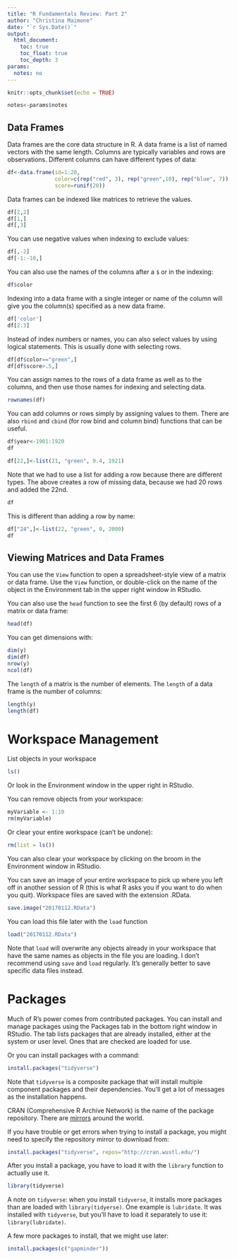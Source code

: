 ```yaml
---
title: "R Fundamentals Review: Part 2"
author: "Christina Maimone"
date: "`r Sys.Date()`"
output: 
  html_document:
    toc: true
    toc_float: true
    toc_depth: 3
params:
  notes: no
---
```


```r
knitr::opts_chunk$set(echo = TRUE)
```

```r
notes<-params$notes
```


## Data Frames

Data frames are the core data structure in R.  A data frame is a list of named vectors with the same length.  Columns are typically variables and rows are observations.  Different columns can have different types of data:

```r
df<-data.frame(id=1:20, 
               color=c(rep("red", 3), rep("green",10), rep("blue", 7)),
               score=runif(20))
```

Data frames can be indexed like matrices to retrieve the values.  

```r
df[2,2]
df[1,]
df[,3]
```

You can use negative values when indexing to exclude values:

```r
df[,-2]
df[-1:-10,]
```

You can also use the names of the columns after a `$` or in the indexing:  

```r
df$color
```

Indexing into a data frame with a single integer or name of the column will give you the column(s) specified as a new data frame.

```r
df['color']
df[2:3]
```

Instead of index numbers or names, you can also select values by using logical statements.  This is usually done with selecting rows. 

```r
df[df$color=="green",]
df[df$score>.5,]
```

You can assign names to the rows of a data frame as well as to the columns, and then use those names for indexing and selecting data.

```r
rownames(df)
```

You can add columns or rows simply by assigning values to them.  There are also `rbind` and `cbind` (for row bind and column bind) functions that can be useful.

```r
df$year<-1901:1920
df
```

```r
df[22,]<-list(21, "green", 0.4, 1921)
```

Note that we had to use a list for adding a row because there are different types.  The above creates a row of missing data, because we had 20 rows and added the 22nd.  

```r
df
```

This is different than adding a row by name:

```r
df["24",]<-list(22, "green", 0, 2000)
df
```



## Viewing Matrices and Data Frames

You can use the `View` function to open a spreadsheet-style view of a matrix or data frame.  Use the `View` function, or double-click on the name of the object in the Environment tab in the upper right window in RStudio.

You can also use the `head` function to see the first 6 (by default) rows of a matrix or data frame:

```r
head(df)
```

You can get dimensions with:

```r
dim(y)
dim(df)
nrow(y)
ncol(df)
```

The `length` of a matrix is the number of elements.  The `length` of a data frame is the number of columns:

```r
length(y)
length(df)
```

# Workspace Management

List objects in your workspace

```r
ls()
```

Or look in the Environment window in the upper right in RStudio.

You can remove objects from your workspace:

```r
myVariable <- 1:10
rm(myVariable)
```

Or clear your entire workspace (can't be undone):

```r
rm(list = ls())
```

You can also clear your workspace by clicking on the broom in the Environment window in RStudio.

You can save an image of your entire workspace to pick up where you left off in another session of R (this is what R asks you if you want to do when you quit).  Workspace files are saved with the extension .RData.

```r
save.image("20170112.RData")
```

You can load this file later with the `load` function

```r
load("20170112.RData")
```

Note that `load` will overwrite any objects already in your workspace that have the same names as objects in the file you are loading.  I don't recommend using `save` and `load` regularly.  It's generally better to save specific data files instead.


# Packages

Much of R's power comes from contributed packages.  You can install and manage packages using the Packages tab in the bottom right window in RStudio.  The tab lists packages that are already installed, either at the system or user level.  Ones that are checked are loaded for use.

Or you can install packages with a command:

```r
install.packages("tidyverse")
```

Note that `tidyverse` is a composite package that will install multiple component packages and their dependencies.  You'll get a lot of messages as the installation happens.

CRAN (Comprehensive R Archive Network) is the name of the package repository.  There are [mirrors](https://cran.r-project.org/mirrors.html) around the world.

If you have trouble or get errors when trying to install a package, you might need to specify the repository mirror to download from:

```r
install.packages("tidyverse", repos="http://cran.wustl.edu/")
```

After you install a package, you have to load it with the `library` function to actually use it.

```r
library(tidyverse)
```

A note on `tidyverse`: when you install `tidyverse`, it installs more packages than are loaded with `library(tidyerse)`.  One example is `lubridate`.  It was installed with `tidyverse`, but you'll have to load it separately to use it: `library(lubridate)`.

A few more packages to install, that we might use later:

```r
install.packages(c("gapminder"))
```
